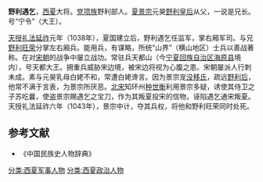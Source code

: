 '''野利遇乞'''{{BD|？||1043年|}}，[[西夏|西夏]]大将。[[党项族|党项族]]野利部人。[[夏景宗|夏景宗]]元昊[[野利皇后|野利皇后]]从父，一说是兄长。号“宁令”（大王）。

[[天授礼法延祚|天授礼法延祚]]元年（1038年），夏国建立后，野利遇乞任监军，掌右厢军司。与兄[[野利旺荣|野利旺荣]]分掌左右厢兵。能用兵，有谋略，所统“山界”（横山地区）士兵以善战著称。在对[[宋朝|宋朝]]的战争中屡立战功。常驻兵天都山（今[[宁夏回族自治区|宁夏回族自治区]][[海原县|海原县]]境内），号天都大王。拥重兵威胁宋边境，被宋边将视为心腹之患。宋朝屡派人行刺未成。素与元昊乳母白姥不和，常遭白姥谗言。因为景宗宠[[没移皇后|没移氏]]，疏远[[野利皇后|野利后]]，他常不满于言表，为景宗所厌恶。[[北宋|北宋]]知环州[[种世衡|种世衡]]利用景宗多疑，诱使其侍卫之子苏吃曩，使盗景宗赐遇乞之宝刀，作为其叛夏投宋的信物，诬陷遇乞通宋叛夏。天授礼法延祚六年（1043年），景宗中计，夺其兵权，将他和野利旺荣同时处死。

==参考文献==
* 《中国民族史人物辞典》
[[分类:西夏军事人物|分类:西夏军事人物]]
[[分类:西夏政治人物|分类:西夏政治人物]]